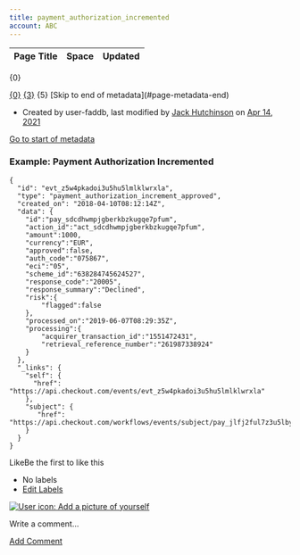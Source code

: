 ```yaml
---
title: payment_authorization_incremented
account: ABC
---
```


<table class="aui"> <thead> <tr class="header"> <th class="search-result-title">Page Title</th> <th class="search-result-space">Space</th> <th class="search-result-date">Updated</th> </tr> </thead> </table> <p class="search-result-count">{0}</p> <tr class="search-result"> <td class="search-result-title"><a href="{1}" class="content-type-{2}"><span>{0}</span></a></td> <td class="search-result-space"><a class="space" href="/display/{4}/" title="{3}">{3}</a></td> <td class="search-result-date"><span class="date" title="{6}">{5}</span></td> </tr> [Skip to end of metadata](#page-metadata-end)

*   Created by user-faddb, last modified by [Jack Hutchinson](    /display/~jack.hutchinson
    ) on [Apr 14, 2021](/pages/diffpagesbyversion.action?pageId=8488364&selectedPageVersions=7&selectedPageVersions=8 "Show changes")

[Go to start of metadata](#page-metadata-start)

### Example: Payment Authorization Incremented 

    {
      "id": "evt_z5w4pkadoi3u5hu5lmlklwrxla",
      "type": "payment_authorization_increment_approved",
      "created_on": "2018-04-10T08:12:14Z",
      "data": {
       	"id":"pay_sdcdhwmpjgberkbzkugqe7pfum",
    	"action_id":"act_sdcdhwmpjgberkbzkugqe7pfum",
    	"amount":1000,
    	"currency":"EUR",
    	"approved":false,
    	"auth_code":"075867",
    	"eci":"05",
    	"scheme_id":"638284745624527",
    	"response_code":"20005",
    	"response_summary":"Declined",
    	"risk":{
    		"flagged":false
    	},
    	"processed_on":"2019-06-07T08:29:35Z",
    	"processing":{
    		"acquirer_transaction_id":"1551472431",
    		"retrieval_reference_number":"261987338924"
    	}
      },
      "_links": {
        "self": {
          "href": "https://api.checkout.com/events/evt_z5w4pkadoi3u5hu5lmlklwrxla"
        },
        "subject": {
           "href": "https://api.checkout.com/workflows/events/subject/pay_jlfj2ful7z3u5lbykhy5lzezvm"
        }
      }
    }

LikeBe the first to like this

*   No labels
*   [Edit Labels](# "Edit Labels (Type 'l')")

[![User icon: Add a picture of yourself](/s/en_GB/7901/abf7b35644d5a5d1d7e4b0969a83e8eb2b569fb5/_/images/icons/profilepics/add_profile_pic.svg)](/users/profile/editmyprofilepicture.action)

Write a comment…

[Add Comment](/display/x/payment_authorization_incremented?showComments=true&showCommentArea=true#addcomment)